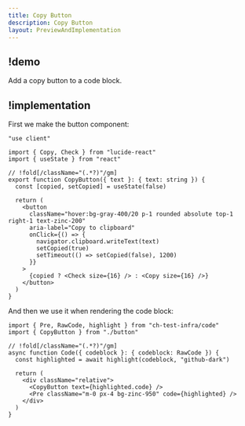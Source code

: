 ```yaml
---
title: Copy Button
description: Copy Button
layout: PreviewAndImplementation
---
```


## !demo

Add a copy button to a code block.

<Demo name="copy-button" />

## !implementation

First we make the button component:

```tsx button.tsx -c
"use client"

import { Copy, Check } from "lucide-react"
import { useState } from "react"

// !fold[/className="(.*?)"/gm]
export function CopyButton({ text }: { text: string }) {
  const [copied, setCopied] = useState(false)

  return (
    <button
      className="hover:bg-gray-400/20 p-1 rounded absolute top-1 right-1 text-zinc-200"
      aria-label="Copy to clipboard"
      onClick={() => {
        navigator.clipboard.writeText(text)
        setCopied(true)
        setTimeout(() => setCopied(false), 1200)
      }}
    >
      {copied ? <Check size={16} /> : <Copy size={16} />}
    </button>
  )
}
```

And then we use it when rendering the code block:

```tsx code.tsx -c
import { Pre, RawCode, highlight } from "ch-test-infra/code"
import { CopyButton } from "./button"

// !fold[/className="(.*?)"/gm]
async function Code({ codeblock }: { codeblock: RawCode }) {
  const highlighted = await highlight(codeblock, "github-dark")

  return (
    <div className="relative">
      <CopyButton text={highlighted.code} />
      <Pre className="m-0 px-4 bg-zinc-950" code={highlighted} />
    </div>
  )
}
```
